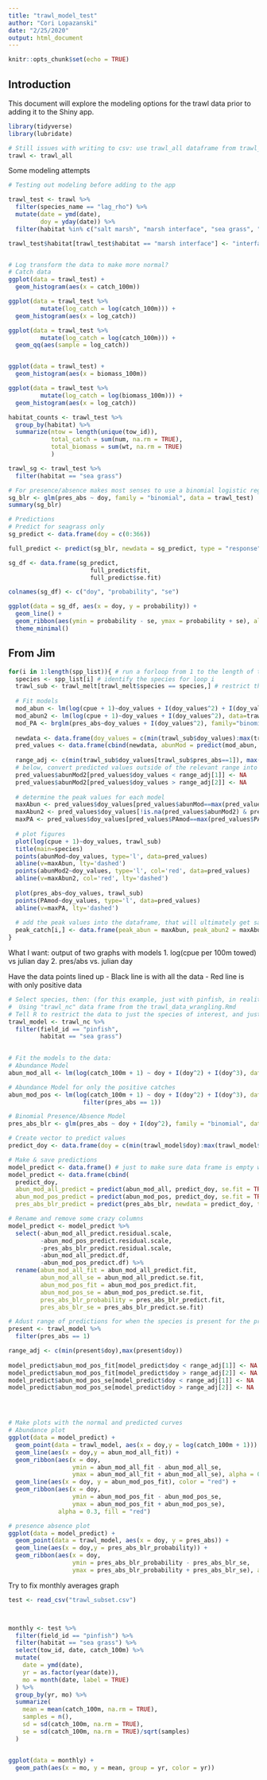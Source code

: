 ```yaml
---
title: "trawl_model_test"
author: "Cori Lopazanski"
date: "2/25/2020"
output: html_document
---
```


```r
knitr::opts_chunk$set(echo = TRUE)
```

## Introduction

This document will explore the modeling options for the trawl data prior to adding it to the Shiny app.


```r
library(tidyverse)
library(lubridate)

# Still issues with writing to csv: use trawl_all dataframe from trawl_data_wrangling 
trawl <- trawl_all
```

Some modeling attempts

```r
# Testing out modeling before adding to the app

trawl_test <- trawl %>% 
  filter(species_name == "lag_rho") %>% 
  mutate(date = ymd(date),
         doy = yday(date)) %>% 
  filter(habitat %in% c("salt marsh", "marsh interface", "sea grass", "mud flat", "interface", "creek"))

trawl_test$habitat[trawl_test$habitat == "marsh interface"] <- "interface"



```


```r
# Log transform the data to make more normal?
# Catch data
ggplot(data = trawl_test) +
  geom_histogram(aes(x = catch_100m))

ggplot(data = trawl_test %>% 
         mutate(log_catch = log(catch_100m))) +
  geom_histogram(aes(x = log_catch))

ggplot(data = trawl_test %>% 
         mutate(log_catch = log(catch_100m))) +
  geom_qq(aes(sample = log_catch))


ggplot(data = trawl_test) +
  geom_histogram(aes(x = biomass_100m))

ggplot(data = trawl_test %>% 
         mutate(log_catch = log(biomass_100m))) + 
  geom_histogram(aes(x = log_catch))


```



```r

habitat_counts <- trawl_test %>% 
  group_by(habitat) %>% 
  summarize(ntow = length(unique(tow_id)),
            total_catch = sum(num, na.rm = TRUE),
            total_biomass = sum(wt, na.rm = TRUE)
            )

trawl_sg <- trawl_test %>% 
  filter(habitat == "sea grass")

# For presence/absence makes most senses to use a binomial logistic regression model:
sg_blr <- glm(pres_abs ~ doy, family = "binomial", data = trawl_test)
summary(sg_blr)

# Predictions
# Predict for seagrass only
sg_predict <- data.frame(doy = c(0:366))

full_predict <- predict(sg_blr, newdata = sg_predict, type = "response", se.fit = TRUE) 

sg_df <- data.frame(sg_predict, 
                       full_predict$fit, 
                       full_predict$se.fit)

colnames(sg_df) <- c("doy", "probability", "se")

ggplot(data = sg_df, aes(x = doy, y = probability)) +
  geom_line() +
  geom_ribbon(aes(ymin = probability - se, ymax = probability + se), alpha = 0.3) +
  theme_minimal()
```

## From Jim

```r
for(i in 1:length(spp_list)){ # run a forloop from 1 to the length of the species vector
  species <- spp_list[i] # identify the species for loop i
  trawl_sub <- trawl_melt[trawl_melt$species == species,] # restrict the data to just the species of interest
  
  # Fit models
  mod_abun <- lm(log(cpue + 1)~doy_values + I(doy_values^2) + I(doy_values^3), data=trawl_sub) # abundance model to full data set
  mod_abun2 <- lm(log(cpue + 1)~doy_values + I(doy_values^2), data=trawl_sub[trawl_sub$pres_abs==1,]) # abundance model to only positive catches
  mod_PA <- brglm(pres_abs~doy_values + I(doy_values^2), family="binomial", data=trawl_sub) # binomial model to presence-absence data
  
  newdata <- data.frame(doy_values = c(min(trawl_sub$doy_values):max(trawl_sub$doy_values))) # create a vector of doy to predict to_for visualizing curves and finding the peak value
  pred_values <- data.frame(cbind(newdata, abunMod = predict(mod_abun, newdata), abunMod2 = predict(mod_abun2, newdata), PAmod = predict(mod_PA, type='response', newdata))) # combine the doy values with predictions from each model
  
  range_adj <- c(min(trawl_sub$doy_values[trawl_sub$pres_abs==1]), max(trawl_sub$doy_values[trawl_sub$pres_abs==1])) # range where species is present, to adjust where mod_abun2 fits_in other words, we don't care what the model predicts outside of the doy range that went into making the model, could be wacking values outside of the range
  # below, convert predicted values outside of the relevant range into NAs
  pred_values$abunMod2[pred_values$doy_values < range_adj[1]] <- NA
  pred_values$abunMod2[pred_values$doy_values > range_adj[2]] <- NA
  
  # determine the peak values for each model
  maxAbun <- pred_values$doy_values[pred_values$abunMod==max(pred_values$abunMod)]
  maxAbun2 <- pred_values$doy_values[!is.na(pred_values$abunMod2) & pred_values$abunMod2==max(pred_values$abunMod2, na.rm=T)]
  maxPA <- pred_values$doy_values[pred_values$PAmod==max(pred_values$PAmod)]
  
  # plot figures
  plot(log(cpue + 1)~doy_values, trawl_sub)
  title(main=species)
  points(abunMod~doy_values, type='l', data=pred_values)
  abline(v=maxAbun, lty='dashed')
  points(abunMod2~doy_values, type='l', col='red', data=pred_values)
  abline(v=maxAbun2, col='red', lty='dashed')
  
  plot(pres_abs~doy_values, trawl_sub)
  points(PAmod~doy_values, type='l', data=pred_values)
  abline(v=maxPA, lty='dashed')
  
  # add the peak values into the dataframe, that will ultimately get saved
  peak_catch[i,] <- data.frame(peak_abun = maxAbun, peak_abun2 = maxAbun2, peak_PA = maxPA, numbZeros = nrow(trawl_sub[trawl_sub$pres_abs==0,])) 
}
```

What I want: output of two graphs with models
1. log(cpue per 100m towed) vs julian day
2. pres/abs vs. julian day

Have the data points lined up 
- Black line is with all the data
- Red line is with only positive data
```r
# Select species, then: (for this example, just with pinfish, in reality, would use input
#  Using "trawl_nc" data frame from the trawl_data_wrangling.Rmd
# Tell R to restrict the data to just the species of interest, and just seagrass
trawl_model <- trawl_nc %>% 
  filter(field_id == "pinfish",
         habitat == "sea grass")
  

# Fit the models to the data:
# Abundance Model
abun_mod_all <- lm(log(catch_100m + 1) ~ doy + I(doy^2) + I(doy^3), data = trawl_model)

# Abundance Model for only the positive catches
abun_mod_pos <- lm(log(catch_100m + 1) ~ doy + I(doy^2) + I(doy^3), data = trawl_model %>% 
                     filter(pres_abs == 1))

# Binomial Presence/Absence Model
pres_abs_blr <- glm(pres_abs ~ doy + I(doy^2), family = "binomial", data = trawl_model)

# Create vector to predict values
predict_doy <- data.frame(doy = c(min(trawl_model$doy):max(trawl_model$doy)))

# Make & save predictions
model_predict <- data.frame() # just to make sure data frame is empty when testing code
model_predict <- data.frame(cbind(
  predict_doy,
  abun_mod_all_predict = predict(abun_mod_all, predict_doy, se.fit = TRUE),
  abun_mod_pos_predict = predict(abun_mod_pos, predict_doy, se.fit = TRUE),
  pres_abs_blr_predict = predict(pres_abs_blr, newdata = predict_doy, type = "response", se.fit = TRUE)))

# Rename and remove some crazy columns
model_predict <- model_predict %>% 
  select(-abun_mod_all_predict.residual.scale, 
         -abun_mod_pos_predict.residual.scale, 
         -pres_abs_blr_predict.residual.scale,
         -abun_mod_all_predict.df,
         -abun_mod_pos_predict.df) %>% 
  rename(abun_mod_all_fit = abun_mod_all_predict.fit,
         abun_mod_all_se = abun_mod_all_predict.se.fit,
         abun_mod_pos_fit = abun_mod_pos_predict.fit,
         abun_mod_pos_se = abun_mod_pos_predict.se.fit,
         pres_abs_blr_probability = pres_abs_blr_predict.fit,
         pres_abs_blr_se = pres_abs_blr_predict.se.fit)

# Adust range of predictions for when the species is present for the present data - convert others to NA - we don't care what the model predicts outside of the range that went into making the model - we might need to do this in the actual app because of how the model is calculated, but maybe not... don't need for pinfish because is almost always present
present <- trawl_model %>% 
  filter(pres_abs == 1)

range_adj <- c(min(present$doy),max(present$doy))
  
model_predict$abun_mod_pos_fit[model_predict$doy < range_adj[1]] <- NA
model_predict$abun_mod_pos_fit[model_predict$doy > range_adj[2]] <- NA
model_predict$abun_mod_pos_se[model_predict$doy < range_adj[1]] <- NA
model_predict$abun_mod_pos_se[model_predict$doy > range_adj[2]] <- NA




# Make plots with the normal and predicted curves
# Abundance plot
ggplot(data = model_predict) +
  geom_point(data = trawl_model, aes(x = doy,y = log(catch_100m + 1))) +
  geom_line(aes(x = doy,y = abun_mod_all_fit)) +
  geom_ribbon(aes(x = doy, 
                  ymin = abun_mod_all_fit - abun_mod_all_se,
                  ymax = abun_mod_all_fit + abun_mod_all_se), alpha = 0.3) +
  geom_line(aes(x = doy, y = abun_mod_pos_fit), color = "red") +
  geom_ribbon(aes(x = doy, 
                  ymin = abun_mod_pos_fit - abun_mod_pos_se, 
                  ymax = abun_mod_pos_fit + abun_mod_pos_se), 
              alpha = 0.3, fill = "red")

# presence absence plot
ggplot(data = model_predict) +
  geom_point(data = trawl_model, aes(x = doy, y = pres_abs)) +
  geom_line(aes(x = doy,y = pres_abs_blr_probability)) +
  geom_ribbon(aes(x = doy, 
                  ymin = pres_abs_blr_probability - pres_abs_blr_se,
                  ymax = pres_abs_blr_probability + pres_abs_blr_se), alpha = 0.3)

```

Try to fix monthly averages graph
```r
test <- read_csv("trawl_subset.csv")



monthly <- test %>% 
  filter(field_id == "pinfish") %>% 
  filter(habitat == "sea grass") %>% 
  select(tow_id, date, catch_100m) %>% 
  mutate(
    date = ymd(date),
    yr = as.factor(year(date)),
    mo = month(date, label = TRUE)
  ) %>% 
  group_by(yr, mo) %>% 
  summarize(
    mean = mean(catch_100m, na.rm = TRUE),  
    samples = n(),
    sd = sd(catch_100m, na.rm = TRUE),
    se = sd(catch_100m, na.rm = TRUE)/sqrt(samples)
  )


ggplot(data = monthly) +
  geom_path(aes(x = mo, y = mean, group = yr, color = yr))

  
```


